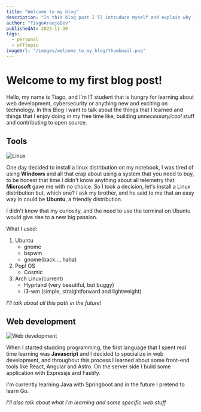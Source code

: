 ```yaml
---
title: "Welcome to my blog"
description: "In this blog post I'll intruduce myself and explain why I decided to build a blog."
author: "TiagoAraujoDev"
publishedAt: 2023-11-30
tags:
  - personal
  - offtopic
imageUrl: "/images/welcome_to_my_blog/thumbnail.png"
---
```

# Welcome to my first blog post!

Hello, my name is Tiago, and I'm IT student that is hungry for learning about
web development, cybersecurity or anything new and exciting on technology. In
this Blog I want to talk about the things that I learned and things that I enjoy
doing in my free time like, building *unnecessary/cool* stuff and contributing
to open source.

## Tools

![Linux](/images/welcome_to_my_blog/linux.png)

One day decided to install a linux distribution on my notebook, I was tired of
using **Windows** and all that crap about using a system that you need to buy,
to be honest that time I didn't know anything about all telemetry that
**Microsoft** gave me with no choice. So I took a decision, let's install a
Linux distribution but, which one? I ask my brother, and he said to me that an
easy way in could be **Ubuntu**, a friendly distribution. 

I didn't know that my curiosity, and the need to use the terminal on Ubuntu
would give rise to a new big passion.

What I used:
1. Ubuntu
    - gnome
    - bspwm
    - gnome(back..., haha)
2. Pop! OS
    - Cosmic
3. Arch Linux(current)
    - Hyprland (very beautiful, but buggy)
    - i3-wm (simple, straightforward and lightweight)

*I'll talk about all this path in the future!*

## Web development

![Web development](/images/welcome_to_my_blog/web_development.jpg)

When I started studding programming, the first language that I spent real time
learning was **Javascript** and I decided to specialize in web development, and
throughout this process I learned about some front-end tools like React, Angular
and Astro. On the server side I build some application with Expressjs and
Fastify.

I'm currently learning Java with Springboot and in the future I pretend to learn
Go.

_I'll also talk about what I'm learning and some specific web stuff_
